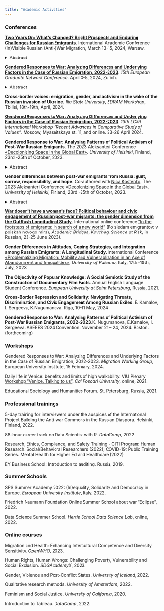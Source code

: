 ```yaml
---
title: "Academic Activities"
---
```


<!-- This css code to control size of the page title. Here it is 0 to make it invisible -->

```{=html}
<style>
.title {
  font-size: 0px;
}
</style>
```
### **Conferences**

[**Two Years On: What’s Changed? Bright Prospects and Enduring Challenges for Russian Emigrants**](https://iaepan.edu.pl/wp-content/uploads/2024/03/In_Visible_program.pdf). International Academic Conference (In)Visible Russian (Anti-)War Migration, March 13-15, 2024, Warsaw.

<details>

<summary>Abstract</summary>

*The war in Ukraine has catalyzed a significant emigration wave from Russia, with approximately one million (Re:Russia, 28 July, 2023) individuals leaving mainly due to political dissent against Putin's regime. This study, utilizing data from three OutRush panel study, reveals these emigrants are predominantly younger, better educated, come from affluent backgrounds, and more politically active than the average Russian, with strong gender-egalitarian views and high trust in both compatriots and host nationals (Kamalov et al., March 2022). Their migration profoundly affects both origin and destination countries, influencing labor markets (Dustmann, Glitz, and Frattini, 2008), political landscapes (Kapur, 2014), and driving political changes in their countries of origin (Waldinger and Shams, 2023; Krawatzek and Müller-Funk, 2020; Barsbai et al., 2017). Their economic contributions and political activism potentially accelerate democratization processes (Escribà-Folch, Meseguer, and Wright, 2015; O'Mahony, 2013).Host societies stand to gain from these migrants' gender-equality perspectives and political engagement, which can enrich public discourse and hasten gender equality progress. However, their activism is declining due to increasing fear of (trans)national repression. Interestingly, the study revealed the phenomenon of a reverse gender gap in activism after emigration: women are more active in political life and civic engagement in the host countries compared to men.Regression analysis and the Blinder-Ooxaca decomposition method show that such a gap can be explained by the fact that women feel more responsible for Russia's actions in Ukraine and desire to compensate for the damage.In the two years since the beginning of the war, the psycho-emotional state of emigrants has changed. Сompared to September 2022, in the summer 2023 people show more optimism and less sadness, but trust in host institutions has decreased and worries about discrimination have increased. This article draws on quantitative data of three waves of panel survey OutRush and in-depth interviews with migrants and feminist anti-war activists to provide a comprehensive picture of the profile of Russian emigrants and the dynamics of their new post-war life*.

</details>

[**Gendered Responses to War: Analyzing Differences and Underlying Factors in the Case of Russian Emigration, 2022-2023**](https://ethz.ch/content/dam/ethz/special-interest/gess/cis/cis-dam/CIS_2024/EGN24_Program.pdf). *15th European Graduate Network Conference*. April 3-5, 2024, Zurich.

<details>

<summary>Abstract</summary>

*Does gender influence responses to war, and if so, how? As Russia's invasion of Ukraine continues, the role of gender in political activism is becoming increasingly critical. While media coverage has highlighted feminist anti-war movements, scholarly research remains less comprehensive. Our study contributes to a broader understanding of gendered responses to war by focusing on a unique subpopulation: Russian wartime migrants. Unlike their counterparts who remain in Russia, these migrants often have the ability to voice opposition to the war abroad. We draw on data from the OutRush panel survey and qualitative interviews to explore the complexity of gender differences in political activism among these migrants. By combining threat theory, political opportunity structure, and the concept of «voice, exit, loyalty» we try to understand if and how there is a gender gap and how it manifests itself after emigration. Our initial findings reveal a reverse gender gap: Russian migrant women are more politically and civically engaged than men, despite facing greater economic and social challenges after emigration, as well as a poorer psycho-emotional state. This finding is surprising, given the patriarchal and authoritarian contexts in which Russian women are socialized. To identify the factors explaining this gender gap, we use regression modelling and the Blinder-Oaxaca decomposition method. Our analysis shows that conventional predictors, such as political interest and trust levels, are not significant. Moreover, variables related to the different migration struggles experienced by women and men contribute little to explaining the gap. Instead, feelings of responsibility and a desire for reparations for war victims largely account for this gap. Interviews with female activists further emphasize the critical role that war-related emotions play in decisions about political participation, civic engagement, and even the choice to emigrate*

</details>

**Cross-border voices: emigration, gender, and activism in the wake of the Russian invasion of Ukraine.** *Ilia State University, EDRAM Workshop*, Tbilisi, 18th-19th, April, 2024.

[**Gendered Responses to War: Analyzing Differences and Underlying Factors in the Case of Russian Emigration, 2022-2023**](https://lcsr.hse.ru/en/confsem/intersem/seminar2024/program/). *13th LCSR International Workshop “Recent Advances in Comparative Study of Values”*. Moscow, Myasnitskaya st. 11, and online. 23-26 April 2024.


**Gendered Response to War: Analysing Patterns of Political Activism of Post-War Russian Emigrants**. The 2023 Aleksanteri Conference [«Decolonizing Space in the Global East»](https://www.helsinki.fi/en/conferences/decolonizing-space-global-east/program). *University of Helsinki*, Finland, 23rd -25th of October, 2023.

<details>

<summary>Abstract</summary>

*In the wake of Russia's invasion of Ukraine, gender dynamics in political activism have come to the fore. While the media has reported extensively on the rise of a feminist anti-war resistance movement, the question remains whether there are indeed tangible gender differences in the political behaviour of post-war migrants and, if so, what factors underpin these differences. Although historical narratives depict politics as a predominantly male domain, with women traditionally showing lower levels of political engagement, recent shifts suggest a more complex landscape. Analyzing data from the OutRush panel survey, this study reveals that women, despite reporting heightened feelings of depression and a bleak outlook, consistently exhibit increased political and civic activism compared to men---except in assistance to fellow Russians. Intriguingly, conventional indicators, such as political interest and trust, displayed no gender disparity. A regression analysis posits that feelings of responsibility and the urge for reparations account for the observed gender gap, suggesting that these emotions might play a pivotal role in fueling women's political fervor. To refine our understanding of gendered motivations, a forthcoming Blinder-Oaxaca decomposition analysis will examine whether emotions such as responsibility and reparations drive political and civic engagement differently across genders. The quantitative data is complemented by extensive qualitative research, including interviews with numerous feminist anti-war resistance activists. These interviews explore their personal views on the contrasting experiences of male and female activists, and examines how gender norms and institutional frameworks in their host countries either support or hinder their activist endeavours. This research hopes to illuminate the intricate tapestry of gendered political activism in post-war migration scenarios.*

</details>

**Gender differences between post-war emigrants from Russia: guilt, sorrow, responsibility, and hope**. Co-authored with [Niсa Kostenko](https://il.linkedin.com/in/veronica-kostenko-b6bb6a26). The 2023 Aleksanteri Conference [«Decolonizing Space in the Global East»](https://www.helsinki.fi/en/conferences/decolonizing-space-global-east/program). *University of Helsinki*, Finland, 23rd -25th of October, 2023.

<details>

<summary>Abstract</summary>

*Using Outrush panel data collected from the initiative independent project we study how women and men who emigrated from Russia after 24.02.2022 differ in their attitudes. We specifically focus on their coping strategies, their modes of incorporation into receiving societies, their bonds with Russia, fears, and plans for the future. Women tend to feel more sorrow and pain, to miss their relatives and friends who stayed in Russia more than men, and are more often depressed and frustrated. Their political attitudes and political activities abroad also show diverse trends. Thus, women are more likely than men to take part in protests, sign petitions and post on social media. In addition, in both the first and second waves of the survey, women are more likely than men to volunteer, to help Ukrainian emigrants, and to donate to Russian and local NGOs. It is also noteworthy that women more actively try to integrate into the host community, learning local languages more readily than men. However, they were also more inclined to report experiencing discrimination from both locals in the host countries and local authorities. As we have 3 waves of data collected from the same people, we can trace the changes in various attitudes of women and men in emigration which allows for broader generalizations on the interaction of gender and migration status.*

</details>

[**War doesn't have a woman's face? Political behaviour and civic engagement of Russian post-war migrants: the gender dimension from the OutRush Longitudinal Study**](https://www.youtube.com/watch?v=1xf0jzZnG_U). International online conference ["In the footsteps of emigrants: in search of a new world"](http://www.academicbridges.sbs/?page_id=290&lang=ru) (Po sledam emigrantov: v poiskah novogo mira), *Academic Bridges*, *Kovcheg*, *Science at Risk*, in Russian, 23-25 June 2023).

**Gender Differences in Attitudes, Coping Strategies, and Integration among Russian Emigrants: A Longitudinal Study.** International Conference [«Problematizing Migration: Mobility and Vulnerablization in an Age of Abandonment and Inequalities»](https://www.fabula.org/actualites/115258/problematizing-migration-mobility-and-vulnerablization-in-an-age-of-abandonment-and-inequalities.html), *University of Palermo*, Italy, 17th -19th, July, 2023.

**The Objectivity of Popular Knowledge: A Social Semiotic Study of the Construction of Documentary Film Facts**. Annual English Language Student Conference. *European University at Saint Petersburg*, Russia, 2021.

**Cross-Border Repression and Solidarity: Navigating Threats, Discrimination, and Civic Engagement Among Russian Exiles**. E. Kamalov, I. Sergeeva, K.Nugumanova. Riga, 10-11 May, 2024

**Gendered Response to War: Analysing Patterns of Political Activism of Post-War Russian Emigrants, 2022-2023**.K. Nugumanova, E.Kamalov, I. Sergeeva. ASEEES 2024 Convention. November 21 – 24, 2024. Boston. (forthcoming)

### **Workshops**

Gendered Responses to War: Analyzing Differences and Underlying Factors in the Case of Russian Emigration, 2022-2023. *Migration Working Group*, European University Institute, 15 February, 2024.

[Daily	life	in	Venice:	benefits and	limits	of	high	walkability. VIU Plenary Workshop "Venice. Talking to us"](https://www.univiu.org/images/aauniviu2017/GP/co-curr/VIU_WORKSHOP_ON_VENICE_S21_final_schedule.pdf). *Ca' Foscari University*, online, 2021.

Educational Sociology and Humanities Forum. St. Petersburg, Russia, 2021.

### **Professional trainings**

5-day training for interviewers under the auspices of the International Project Building the Anti-war Commons in the Russian Diaspora. Helsinki, Finland, 2022.

88-hour career track on Data Scientist with R. *DataCamp*, 2022.

Research, Ethics, Compliance, and Safety Training - CITI Program: Human Research. Social/Behavioral Researchers (2022); COVID-19: Public Training Series. Mental Health for Higher Ed and Healthcare (2022)

EY Business School: Introduction to auditing. Russia, 2019.

### **Summer Schools**

SPS Summer Academy 2022: (In)equality, Solidarity and Democracy in Europe. *European University Institute*, Italy, 2022.

Friedrich Naumann Foundation Online Summer School about war "Eclipse", 2022.

Data Science Summer School. *Hertie School Data Science Lab*, online, 2022.

### **Online courses**

Migration and Health: Enhancing Intercultural Competence and Diversity Sensitivity. *OpenWHO*, 2023.

Human Rights, Human Wrongs: Challenging Poverty, Vulnerability and Social Exclusion. *SDGAcademyX*, 2023.

Gender, Violence and Post-Conflict States. *University of Iceland*, 2022.

Qualitative research methods. *University of Amsterdam*, 2022.

Feminism and Social Justice. *University of California*, 2020.

Introduction to Tableau. *DataCamp*, 2022.

